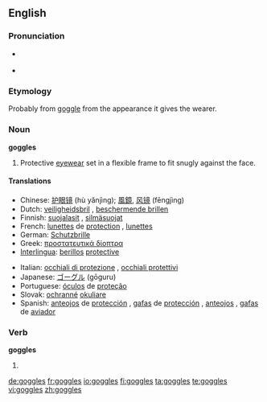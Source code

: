 ==English==

===Pronunciation===
* {{a|WEAE}} {{IPA|/ˈgɑ.gəlz/}}
* {{audio|en-us-goggles.ogg|Audio (US)}}

===Etymology===
Probably from [[goggle]] from the appearance it gives the wearer.

===Noun===
'''goggles'''

# Protective [[eyewear]] set in a flexible frame to fit snugly against the face.

====Translations====
{{trans-top|protective eyewear}}
* Chinese: [[护眼镜]] (hù yǎnjìng); [[風鏡]], [[风镜]] (fēngjìng)
* Dutch: [[veiligheidsbril]] {{m}}, [[beschermende brillen]] {{m|p}}
* Finnish: [[suojalasit]] {{p}}, [[silmäsuojat]] {{p}}
* French: [[lunettes]] de [[protection]] {{f|p}}, [[lunettes]] {{f|p}}
* German: [[Schutzbrille]] {{f}}
* Greek: [[προστατευτικά δίοπτρα]] {{p}}
* [[Interlingua]]: [[berillos]] [[protective]]
{{trans-mid}}
* Italian: [[occhiali di protezione]] {{m|p}}, [[occhiali protettivi]] {{m|p}}
* Japanese: [[ゴーグル]] (gōguru)
* Portuguese: [[óculos]] de [[proteção]] {{m|p}}
* Slovak: [[ochranné]] [[okuliare]] {{m|p}}
* Spanish: [[anteojos]] de [[protección]] {{m|p}}, [[gafas]] de [[protección]] {{f|p}}, [[anteojos]] {{m|p}}, [[gafas]] de [[aviador]] {{m|p}}
{{trans-bottom}}

===Verb===
'''goggles'''

# {{third-person singular of|[[goggle]]}}

[[de:goggles]]
[[fr:goggles]]
[[io:goggles]]
[[fi:goggles]]
[[ta:goggles]]
[[te:goggles]]
[[vi:goggles]]
[[zh:goggles]]